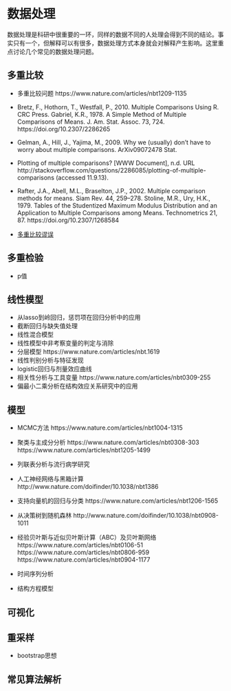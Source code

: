 # 数据处理 {#data}

数据处理是科研中很重要的一环，同样的数据不同的人处理会得到不同的结论。事实只有一个，但解释可以有很多，数据处理方式本身就会对解释产生影响。这里重点讨论几个常见的数据处理问题。

## 多重比较

- 多重比较问题 https://www.nature.com/articles/nbt1209-1135

- Bretz, F., Hothorn, T., Westfall, P., 2010. Multiple Comparisons Using R. CRC Press.
Gabriel, K.R., 1978. A Simple Method of Multiple Comparisons of Means. J. Am. Stat. Assoc. 73, 724. https://doi.org/10.2307/2286265

- Gelman, A., Hill, J., Yajima, M., 2009. Why we (usually) don’t have to worry about multiple comparisons. ArXiv09072478 Stat.

- Plotting of multiple comparisons? [WWW Document], n.d. URL http://stackoverflow.com/questions/2286085/plotting-of-multiple-comparisons (accessed 11.9.13).

- Rafter, J.A., Abell, M.L., Braselton, J.P., 2002. Multiple comparison methods for means. Siam Rev. 44, 259–278.
Stoline, M.R., Ury, H.K., 1979. Tables of the Studentized Maximum Modulus Distribution and an Application to Multiple Comparisons among Means. Technometrics 21, 87. https://doi.org/10.2307/1268584

- [多重比较谬误](https://zh.wikipedia.org/wiki/%E5%A4%9A%E9%87%8D%E6%AF%94%E8%BC%83%E8%AC%AC%E8%AA%A4)

## 多重检验

- p值

## 线性模型

- 从lasso到岭回归，惩罚项在回归分析中的应用
- 截断回归与缺失值处理
- 线性混合模型
- 线性模型中非考察变量的判定与消除
- 分层模型 https://www.nature.com/articles/nbt.1619
- 线性判别分析与特征发现
- logistic回归与剂量效应曲线
- 相关性分析与工具变量 https://www.nature.com/articles/nbt0309-255
- 偏最小二乘分析在结构效应关系研究中的应用

## 模型

- MCMC方法 https://www.nature.com/articles/nbt1004-1315

- 聚类与主成分分析 https://www.nature.com/articles/nbt0308-303 https://www.nature.com/articles/nbt1205-1499
- 列联表分析与流行病学研究
- 人工神经网络与黑箱计算 http://www.nature.com/doifinder/10.1038/nbt1386

- 支持向量机的回归与分类 https://www.nature.com/articles/nbt1206-1565
- 从决策树到随机森林 http://www.nature.com/doifinder/10.1038/nbt0908-1011

- 经验贝叶斯与近似贝叶斯计算（ABC）及贝叶斯网络 https://www.nature.com/articles/nbt0106-51
https://www.nature.com/articles/nbt0806-959 
https://www.nature.com/articles/nbt0904-1177
- 时间序列分析
- 结构方程模型

## 可视化

## 重采样

- bootstrap思想

## 常见算法解析
